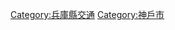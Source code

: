 {{Commons category|Transport in Kobe}}

[[Category:兵庫縣交通|Category:兵庫縣交通]]
[[Category:神戶市|Category:神戶市]]